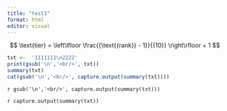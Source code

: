 ```yaml
---
title: "test1"
format: html
editor: visual
---
```


$$
\text{tier} = \left\lfloor \frac{{\text{{rank}} - 1}}{{10}} \right\rfloor + 1
$$

```r
txt <-  '1111111\n2222'
print(gsub('\n','<br/>', txt))
summary(txt)
cat(gsub('\n','<br/>', capture.output(summary(txt))))
```
`r gsub('\n','<br/>', capture.output(summary(txt)))`


`r capture.output(summary(txt))`


